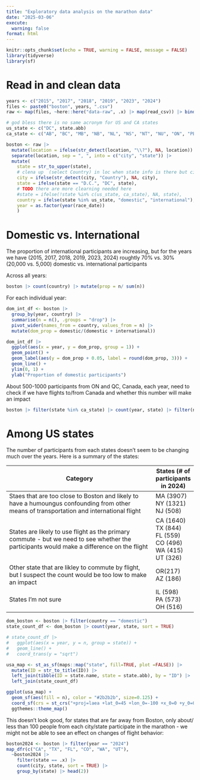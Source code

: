 ```yaml
---
title: "Exploratory data analysis on the marathon data"
date: "2025-03-06"
execute:
  warning: false
format: html
---
```



```r
knitr::opts_chunk$set(echo = TRUE, warning = FALSE, message = FALSE)
library(tidyverse)
library(sf)
```

# Read in and clean data

```r
years <- c("2015", "2017", "2018", "2019", "2023", "2024")
files <- paste0("boston", years, ".csv")
raw <- map(files, ~here::here("data-raw", .x) |> map(read_csv)) |> bind_rows()

# god bless there is no same acronym for US and CA states
us_state <- c("DC", state.abb) 
ca_state <- c("AB", "BC", "MB", "NB", "NL", "NS", "NT", "NU", "ON", "PE", "QC", "SK", "YT")

boston <- raw |> 
  mutate(location = ifelse(str_detect(location, "\\?"), NA, location)) |>
  separate(location, sep = ", ", into = c("city", "state")) |> 
  mutate(
    state = str_to_upper(state),
    # clena up 	(select Country) in loc when state info is there but city info is not
    city = ifelse(str_detect(city, "Country"), NA, city),
    state = ifelse(state == "D.C.", "DC", state),
    # TODO there are more clearning needed here
    #state = ifelse(!state %in% c(us_state, ca_state), NA, state),
    country = ifelse(state %in% us_state, "domestic", "international"),
    year = as.factor(year(race_date))
    )
```

# Domestic vs. International

The proportion of international participants are increasing, but for the years we have (2015, 2017, 2018, 2019, 2023, 2024) roughtly 70% vs. 30% (20,000 vs. 5,000) domestic vs. international participants

Across all years:

```r
boston |> count(country) |> mutate(prop = n/ sum(n))
```

For each individual year:

```r
dom_int_df <- boston |>
  group_by(year, country) |> 
  summarise(n = n(), .groups = "drop") |> 
  pivot_wider(names_from = country, values_from = n) |> 
  mutate(dom_prop = domestic/(domestic + international))

dom_int_df |> 
  ggplot(aes(x = year, y = dom_prop, group = 1)) + 
  geom_point() + 
  geom_label(aes(y = dom_prop + 0.05, label = round(dom_prop, 3))) + 
  geom_line() + 
  ylim(0, 1) + 
  ylab("Proportion of domestic participants") 
```

About 500-1000 participants from ON and QC, Canada, each year, need to check if we have flights to/from Canada and whether this number will make an impact

```r
boston |> filter(state %in% ca_state) |> count(year, state) |> filter(n > 300)
```



# Among US states

The number of participants from each states doesn't seem to be changing much over the years. Here is a summary of the states: 

| Category | States (# of participants in 2024)| 
| ----------------------- | ------| 
| Staes that are too close to Boston and likely to have a humoungus confounding from other means of transportation and international flight | MA (3907) <br> NY (1321) <br> NJ (508) |
| States are likely to use flight as the primary commute - but we need to see whether the participants would make a difference on the flight | CA (1640) <br> TX (844) <br> FL (559) <br> CO (496) <br> WA (415) <br> UT (326) |
| Other state that are likley to commute by flight, but I suspect the count would be too low to make an impact|  OR(217) <br> AZ (186) |
| States I'm not sure | IL (598) <br> PA (573) <br> OH (516)|

```r
dom_boston <- boston |> filter(country == "domestic")
state_count_df <- dom_boston |> count(year, state, sort = TRUE) 

# state_count_df |> 
#   ggplot(aes(x = year, y = n, group = state)) + 
#   geom_line() + 
#   coord_trans(y = "sqrt")

usa_map <- st_as_sf(maps::map("state", fill=TRUE, plot =FALSE)) |> 
  mutate(ID = str_to_title(ID)) |> 
  left_join(tibble(ID = state.name, state = state.abb), by = "ID") |>
  left_join(state_count_df)

ggplot(usa_map) +
  geom_sf(aes(fill = n), color = "#2b2b2b", size=0.125) +
  coord_sf(crs = st_crs("+proj=laea +lat_0=45 +lon_0=-100 +x_0=0 +y_0=0 +a=6370997 +b=6370997 +units=m +no_defs"), datum = NA) +
  ggthemes::theme_map()
```


This doesn't look good, for states that are far away from Boston, only about/ less than 100 people from each city/state participate in the marathon - we might not be able to see an effect on changes of flight behavior:

```r
boston2024 <- boston |> filter(year == "2024")
map_dfr(c("CA", "TX", "FL", "CO", "WA", "UT"), 
  ~boston2024 |> 
    filter(state == .x) |> 
    count(city, state, sort = TRUE) |> 
    group_by(state) |> head(2))

```

